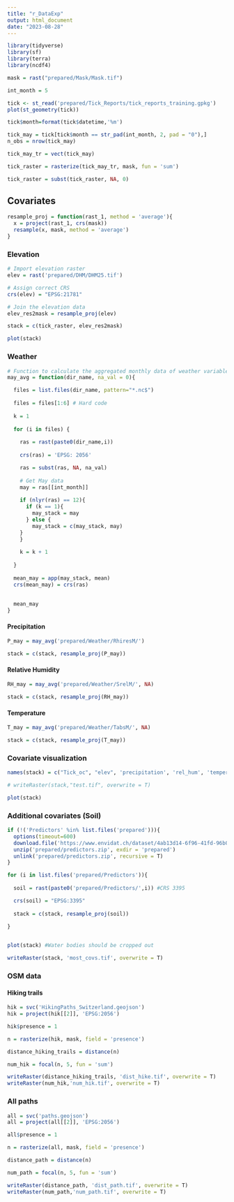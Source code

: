 ```yaml
---
title: "r_DataExp"
output: html_document
date: "2023-08-28"
---
```


```r
library(tidyverse)
library(sf)
library(terra)
library(ncdf4)
```

```r
mask = rast("prepared/Mask/Mask.tif")

int_month = 5
```

```r
tick <- st_read('prepared/Tick_Reports/tick_reports_training.gpkg')
plot(st_geometry(tick))

```

```r
tick$month=format(tick$datetime,'%m')

tick_may = tick[tick$month == str_pad(int_month, 2, pad = "0"),]
n_obs = nrow(tick_may)

tick_may_tr = vect(tick_may)

tick_raster = rasterize(tick_may_tr, mask, fun = 'sum') 

tick_raster = subst(tick_raster, NA, 0)

```

## Covariates

```r
resample_proj = function(rast_1, method = 'average'){
  x = project(rast_1, crs(mask))
  resample(x, mask, method = 'average')
}
```

### Elevation

```r
# Import elevation raster
elev = rast('prepared/DHM/DHM25.tif')

# Assign correct CRS
crs(elev) = "EPSG:21781"

# Join the elevation data
elev_res2mask = resample_proj(elev)

stack = c(tick_raster, elev_res2mask)

plot(stack)
```

### Weather

```r
# Function to calculate the aggregated monthly data of weather variables for May
may_avg = function(dir_name, na_val = 0){

  files = list.files(dir_name, pattern="*.nc$")
  
  files = files[1:6] # Hard code 
  
  k = 1
  
  for (i in files) {
    
    ras = rast(paste0(dir_name,i))
          
    crs(ras) = 'EPSG: 2056'

    ras = subst(ras, NA, na_val)
    
    # Get May data
    may = ras[[int_month]]
    
    if (nlyr(ras) == 12){
      if (k == 1){
        may_stack = may
      } else {
        may_stack = c(may_stack, may)
    }
    }
    
    k = k + 1
    
  }
  
  mean_may = app(may_stack, mean)
  crs(mean_may) = crs(ras)
  
  
  mean_may
}
```

#### Precipitation

```r
P_may = may_avg('prepared/Weather/RhiresM/')

stack = c(stack, resample_proj(P_may))
```

#### Relative Humidity

```r
RH_may = may_avg('prepared/Weather/SrelM/', NA)

stack = c(stack, resample_proj(RH_may))
```

#### Temperature

```r
T_may = may_avg('prepared/Weather/TabsM/', NA)

stack = c(stack, resample_proj(T_may))
```

### Covariate visualization

```r

names(stack) = c("Tick_oc", "elev", 'precipitation', 'rel_hum', 'temperature')

# writeRaster(stack,"test.tif", overwrite = T)

plot(stack)

```

### Additional covariates (Soil)

```r
if (!('Predictors' %in% list.files('prepared'))){
  options(timeout=600)
  download.file('https://www.envidat.ch/dataset/4ab13d14-6f96-41fd-96b0-b3ea45278b3d/resource/e0faab13-0d1b-492a-8539-5370d48b9e35/download/predictors.zip', 'prepared/predictors.zip')
  unzip('prepared/predictors.zip', exdir = 'prepared')
  unlink('prepared/predictors.zip', recursive = T)
}
```

```r

for (i in list.files('prepared/Predictors')){
  
  soil = rast(paste0('prepared/Predictors/',i)) #CRS 3395

  crs(soil) = "EPSG:3395"
  
  stack = c(stack, resample_proj(soil))
  
}


plot(stack) #Water bodies should be cropped out
```

```r
writeRaster(stack, 'most_covs.tif', overwrite = T)
```

### OSM data

#### Hiking trails

```r
hik = svc('HikingPaths_Switzerland.geojson')
hik = project(hik[[2]], 'EPSG:2056')

hik$presence = 1

n = rasterize(hik, mask, field = 'presence')

distance_hiking_trails = distance(n)

num_hik = focal(n, 5, fun = 'sum')

writeRaster(distance_hiking_trails, 'dist_hike.tif', overwrite = T)
writeRaster(num_hik,'num_hik.tif', overwrite = T)
```

### All paths

```r
all = svc('paths.geojson')
all = project(all[[2]], 'EPSG:2056')

all$presence = 1

n = rasterize(all, mask, field = 'presence')

distance_path = distance(n)

num_path = focal(n, 5, fun = 'sum')

writeRaster(distance_path, 'dist_path.tif', overwrite = T)
writeRaster(num_path,'num_path.tif', overwrite = T)
```
